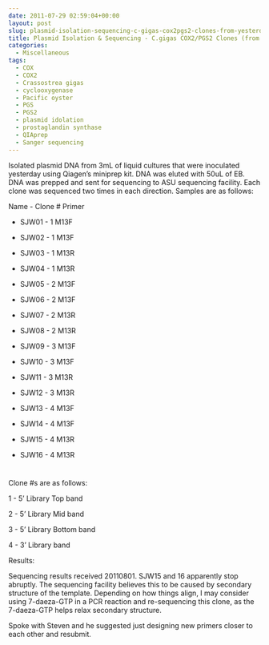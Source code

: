 ```yaml
---
date: 2011-07-29 02:59:04+00:00
layout: post
slug: plasmid-isolation-sequencing-c-gigas-cox2pgs2-clones-from-yesterday
title: Plasmid Isolation & Sequencing - C.gigas COX2/PGS2 Clones (from yesterday)
categories:
  - Miscellaneous
tags:
  - COX
  - COX2
  - Crassostrea gigas
  - cyclooxygenase
  - Pacific oyster
  - PGS
  - PGS2
  - plasmid idolation
  - prostaglandin synthase
  - QIAprep
  - Sanger sequencing
---
```


Isolated plasmid DNA from 3mL of liquid cultures that were inoculated yesterday using Qiagen's miniprep kit. DNA was eluted with 50uL of EB. DNA was prepped and sent for sequencing to ASU sequencing facility. Each clone was sequenced two times in each direction. Samples are as follows:

Name - Clone # Primer




    
  * SJW01 - 1 M13F

    
  * SJW02 - 1 M13F

    
  * SJW03 - 1 M13R

    
  * SJW04 - 1 M13R

    
  * SJW05 - 2 M13F

    
  * SJW06 - 2 M13F

    
  * SJW07 - 2 M13R

    
  * SJW08 - 2 M13R

    
  * SJW09 - 3 M13F

    
  * SJW10 - 3 M13F

    
  * SJW11 - 3 M13R

    
  * SJW12 - 3 M13R

    
  * SJW13 - 4 M13F

    
  * SJW14 - 4 M13F

    
  * SJW15 - 4 M13R

    
  * SJW16 - 4 M13R





# 



Clone #s are as follows:

1 - 5' Library Top band

2 - 5' Library Mid band

3 - 5' Library Bottom band

4 - 3' Library band

Results:

Sequencing results received 20110801. SJW15 and 16 apparently stop abruptly. The sequencing facility believes this to be caused by secondary structure of the template. Depending on how things align, I may consider using 7-daeza-GTP in a PCR reaction and re-sequencing this clone, as the 7-daeza-GTP helps relax secondary structure.

Spoke with Steven and he suggested just designing new primers closer to each other and resubmit.
